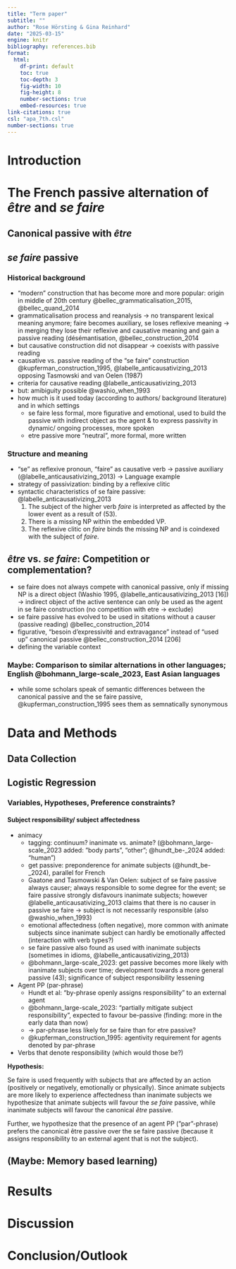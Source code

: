 ```yaml
---
title: "Term paper"
subtitle: ""
author: "Rose Hörsting & Gina Reinhard"
date: "2025-03-15"
engine: knitr
bibliography: references.bib
format: 
  html:
    df-print: default
    toc: true
    toc-depth: 3
    fig-width: 10
    fig-height: 8
    number-sections: true
    embed-resources: true
link-citations: true
csl: "apa_7th.csl"
number-sections: true
---
```


# Introduction

# The French passive alternation of *être* and *se faire*

## Canonical passive with *être*

## *se faire* passive

### Historical background

-   “modern” construction that has become more and more popular: origin in middle of 20th century @bellec_grammaticalisation_2015, @bellec_quand_2014
-   grammaticalisation process and reanalysis → no transparent lexical meaning anymore; faire becomes auxiliary, se loses reflexive meaning → in merging they lose their reflexive and causative meaning and gain a passive reading (désémantisation, @bellec_construction_2014
-   but causative construction did not disappear → coexists with passive reading
-   causative vs. passive reading of the “se faire” construction @kupferman_construction_1995, @labelle_anticausativizing_2013 opposing Tasmowski and van Oelen (1987)
-   criteria for causative reading @labelle_anticausativizing_2013
-   but: amibiguity possible @washio_when_1993
-   how much is it used today (according to authors/ background literature) and in which settings
    -   se faire less formal, more figurative and emotional, used to build the passive with indirect object as the agent & to express passivity in dynamic/ ongoing processes, more spoken
    -   etre passive more “neutral”, more formal, more written

### Structure and meaning

-   “se” as reflexive pronoun, “faire” as causative verb → passive auxiliary (@labelle_anticausativizing_2013) → Language example
-   strategy of passivization: binding by a reflexive clitic
-   syntactic characteristics of se faire passive: @labelle_anticausativizing_2013
    1.  The subject of the higher verb *faire* is interpreted as affected by the lower event as a result of (53).
    2.  There is a missing NP within the embedded VP.
    3.  The reflexive clitic on *faire* binds the missing NP and is coindexed with the subject of *faire*.

## *être* vs. *se faire*: Competition or complementation?

-   se faire does not always compete with canonical passive, only if missing NP is a direct object (Washio 1995, @labelle_anticausativizing_2013 [16]) → indirect object of the active sentence can only be used as the agent in se faire construction (no competition with etre → exclude)
-   se faire passive has evolved to be used in sitations without a causer (passive reading) @bellec_construction_2014
-   figurative, "besoin d’expressivité and extravagance" instead of "used up" canonical passive @bellec_construction_2014 [206]
-   defining the variable context

### Maybe: Comparison to similar alternations in other languages; English @bohmann_large-scale_2023, East Asian languages

-   while some scholars speak of semantic differences between the canonical passive and the se faire passive, @kupferman_construction_1995 sees them as semnatically synonymous

# Data and Methods

## Data Collection

## Logistic Regression

### Variables, Hypotheses, Preference constraints?

#### Subject responsibility/ subject affectedness

-   animacy
    -   tagging: continuum? inanimate vs. animate? (@bohmann_large-scale_2023 added: ”body parts”, “other”; @hundt_be-_2024 added: “human”)
    -   get passive: preponderence for animate subjects (@hundt_be-_2024), parallel for French
    -   Gaatone and Tasmowski & Van Oelen: subject of se faire passive always causer; always responsible to some degree for the event; se faire passive strongly disfavours inanimate subjects; however @labelle_anticausativizing_2013 claims that there is no causer in passive se faire → subject is not necessarily responsible (also @washio_when_1993)
    -   emotional affectedness (often negative), more common with animate subjects since inanimate subject can hardly be emotionally affected (interaction with verb types?)
    -   se faire passive also found as used with inanimate subjects (sometimes in idioms, @labelle_anticausativizing_2013)
    -   @bohmann_large-scale_2023: get passive becomes more likely with inanimate subjects over time; development towards a more general passive (43); significance of subject responsibility lessening
-   Agent PP (par-phrase)
    -   Hundt et al: “by-phrase openly assigns responsibility” to an external agent
    -   @bohmann_large-scale_2023: “partially mitigate subject responsibility”, expected to favour be-passive (finding: more in the early data than now)
    -   → par-phrase less likely for se faire than for etre passive?
    -   @kupferman_construction_1995: agentivity requirement for agents denoted by par-phrase
-   Verbs that denote responsibility (which would those be?)

**Hypothesis:**

Se faire is used frequently with subjects that are affected by an action (positively or negatively, emotionally or physically). Since animate subjects are more likely to experience affectedness than inanimate subjects we hypothesize that animate subjects will favour the *se faire* passive, while inanimate subjects will favour the canonical *être* passive.

Further, we hypothesize that the presence of an agent PP (”par”-phrase) prefers the canonical être passive over the se faire passive (because it assigns responsibility to an external agent that is not the subject).

## (Maybe: Memory based learning)

# Results

# Discussion

# Conclusion/Outlook
